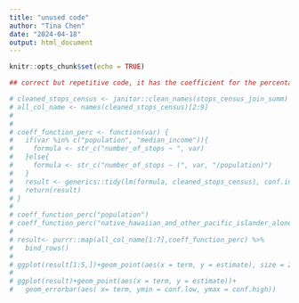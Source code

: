 ```yaml
---
title: "unused code"
author: "Tina Chen"
date: "2024-04-18"
output: html_document
---
```


```r
knitr::opts_chunk$set(echo = TRUE)
```

```r
## correct but repetitive code, it has the coefficient for the percentage change rather than the population for the whole group. 

# cleaned_stops_census <- janitor::clean_names(stops_census_join_summ)
# all_col_name <- names(cleaned_stops_census)[2:9]
# 
# 
# coeff_function_perc <- function(var) {
#   if(var %in% c("population", "median_income")){
#     formula <- str_c("number_of_stops ~ ", var)
#   }else{
#     formula <- str_c("number_of_stops ~ (", var, "/population)")
#   }
#   result <- generics::tidy(lm(formula, cleaned_stops_census), conf.int = TRUE)[2, c(1, 2, 6, 7)]
#   return(result)
# }
# 
# coeff_function_perc("population")
# coeff_function_perc("native_hawaiian_and_other_pacific_islander_alone")
# 
# result<- purrr::map(all_col_name[1:7],coeff_function_perc) %>% 
#   bind_rows()
# 
# ggplot(result[1:5,])+geom_point(aes(x = term, y = estimate), size = 2)+geom_errorbar(aes( x= term, ymin = conf.low, ymax = conf.high))
# 
# ggplot(result)+geom_point(aes(x = term, y = estimate))+
#   geom_errorbar(aes( x= term, ymin = conf.low, ymax = conf.high))
```

